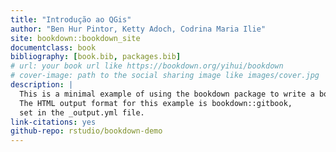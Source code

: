 ```yaml
--- 
title: "Introdução ao QGis"
author: "Ben Hur Pintor, Ketty Adoch, Codrina Maria Ilie"
site: bookdown::bookdown_site
documentclass: book
bibliography: [book.bib, packages.bib]
# url: your book url like https://bookdown.org/yihui/bookdown
# cover-image: path to the social sharing image like images/cover.jpg
description: |
  This is a minimal example of using the bookdown package to write a book.
  The HTML output format for this example is bookdown::gitbook,
  set in the _output.yml file.
link-citations: yes
github-repo: rstudio/bookdown-demo
---
```


